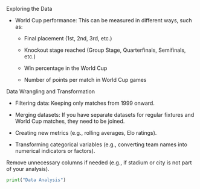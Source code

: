 Exploring the Data

-   World Cup performance: This can be measured in different ways, such as:

    -   Final placement (1st, 2nd, 3rd, etc.)

    -   Knockout stage reached (Group Stage, Quarterfinals, Semifinals, etc.)

    -   Win percentage in the World Cup

    -   Number of points per match in World Cup games

Data Wrangling and Transformation

-   Filtering data: Keeping only matches from 1999 onward.

-   Merging datasets: If you have separate datasets for regular fixtures and World Cup matches, they need to be joined.

-   Creating new metrics (e.g., rolling averages, Elo ratings).

-   Transforming categorical variables (e.g., converting team names into numerical indicators or factors).

Remove unnecessary columns if needed (e.g., if stadium or city is not part of your analysis).

```python
print("Data Analysis")
```

